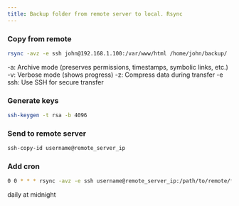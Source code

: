 ```yaml
---
title: Backup folder from remote server to local. Rsync
---
```


### Copy from remote

```bash copy
rsync -avz -e ssh john@192.168.1.100:/var/www/html /home/john/backup/
```

-a: Archive mode (preserves permissions, timestamps, symbolic links, etc.)
-v: Verbose mode (shows progress)
-z: Compress data during transfer
-e ssh: Use SSH for secure transfer

### Generate keys

```bash copy
ssh-keygen -t rsa -b 4096
```

### Send to remote server

```bash copy
ssh-copy-id username@remote_server_ip
```

### Add cron

```bash copy
0 0 * * * rsync -avz -e ssh username@remote_server_ip:/path/to/remote/folder /path/to/local/backup/
```

daily at midnight
